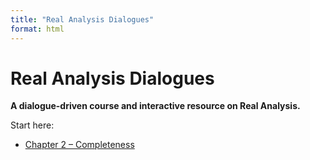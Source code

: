 ```yaml
---
title: "Real Analysis Dialogues"
format: html
---
```


# Real Analysis Dialogues

**A dialogue-driven course and interactive resource on Real Analysis.**

Start here:

- [Chapter 2 – Completeness](chapters/Completeness.qmd)
